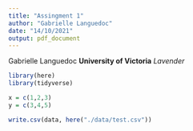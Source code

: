```yaml
---
title: "Assingment 1"
author: "Gabrielle Languedoc"
date: "14/10/2021"
output: pdf_document
---
```

Gabrielle Languedoc
**University of Victoria**
*Lavender*

```r
library(here)
library(tidyverse)
```

```r
x = c(1,2,3)
y = c(3,4,5)
```

```r
write.csv(data, here("./data/test.csv"))
```



